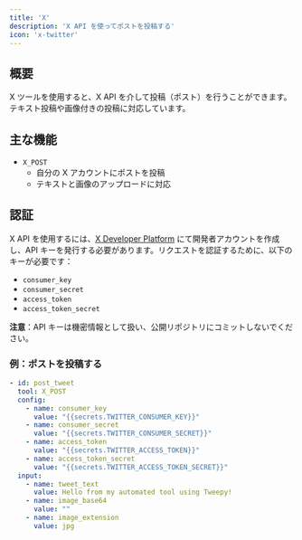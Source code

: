 ```yaml
---
title: 'X'
description: 'X API を使ってポストを投稿する'
icon: 'x-twitter'
---
```


## 概要
X ツールを使用すると、X API を介して投稿（ポスト）を行うことができます。テキスト投稿や画像付きの投稿に対応しています。

## 主な機能
- `X_POST`
  - 自分の X アカウントにポストを投稿
  - テキストと画像のアップロードに対応

## 認証

X API を使用するには、[X Developer Platform](https://developer.x.com/) にて開発者アカウントを作成し、API キーを発行する必要があります。リクエストを認証するために、以下のキーが必要です：
- `consumer_key`
- `consumer_secret`
- `access_token`
- `access_token_secret`

**注意**：API キーは機密情報として扱い、公開リポジトリにコミットしないでください。

### 例：ポストを投稿する
```yaml
- id: post_tweet
  tool: X_POST
  config:
    - name: consumer_key
      value: "{{secrets.TWITTER_CONSUMER_KEY}}"
    - name: consumer_secret
      value: "{{secrets.TWITTER_CONSUMER_SECRET}}"
    - name: access_token
      value: "{{secrets.TWITTER_ACCESS_TOKEN}}"
    - name: access_token_secret
      value: "{{secrets.TWITTER_ACCESS_TOKEN_SECRET}}"
  input:
    - name: tweet_text
      value: Hello from my automated tool using Tweepy!
    - name: image_base64
      value: ""
    - name: image_extension
      value: jpg
```
